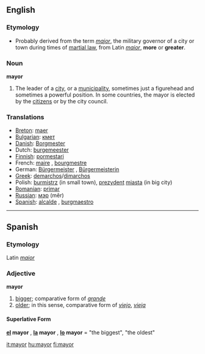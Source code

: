 ==English==

===Etymology===
*Probably derived from the term ''[[major]]'', the military governor of a city or town during times of [[martial law]], from Latin ''[[maior]]'', '''more''' or '''greater'''.

===Noun===
'''mayor'''

#The leader of a [[city]], or a [[municipality]], sometimes just a figurehead and sometimes a powerful position.  In some countries, the mayor is elected by the [[citizen]]s or by the city council.

===Translations===
*[[Breton]]: [[maer]] {{m}}
*[[Bulgarian]]: [[кмет]] {{m}}
*[[Danish]]:  [[Borgmester]]
*Dutch: [[burgemeester]] {{m}}
*[[Finnish]]: [[pormestari]]
*French: [[maire]] {{m}}, [[bourgmestre]] {{m}}
*German: [[Bürgermeister]] {{m}}, [[Bürgermeisterin]] {{f}}
*[[Greek]]: [[demarchos]]/[[dimarchos]]
*Polish: [[burmistrz]] {{m}} (in small town), [[prezydent]] [[miasta]] {{m}} (in big city)
*[[Romanian]]: [[primar]] {{m}}
*[[Russian]]: [[мэр]] {{m}} (m&ecirc;r)
*[[Spanish]]: [[alcalde]] {{m}}, [[burgmaestro]] {{m}}

----

==Spanish==
===Etymology===
Latin ''[[maior]]''
===Adjective===
'''mayor'''

# [[bigger]]; comparative form of ''[[grande]]''
# [[older]]; in this sense, comparative form of ''[[viejo]]'', ''[[vieja]]''

====Superlative Form====
'''[[el]] mayor''' {{m}}, '''[[la]] mayor''' {{f}}, '''[[lo]] mayor''' {{n}} = "the biggest", "the oldest"

[[it:mayor]]
[[hu:mayor]]
[[fi:mayor]]